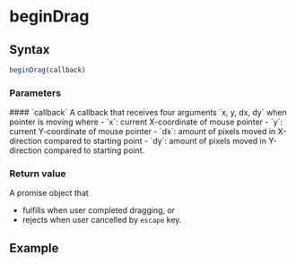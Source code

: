 
<Module name="zeta-dom/dom" />

# beginDrag

## Syntax

```javascript
beginDrag(callback)
```

<ImportHint
    name="beginDrag"
    module="zeta-dom/dom"
    global="zeta.dom.beginDrag"
/>

### Parameters

<dl>
    #### `callback`
    A callback that receives four arguments `x, y, dx, dy` when pointer is moving where
    - `x`: current X-coordinate of mouse pointer
    - `y`: current Y-coordinate of mouse pointer
    - `dx`: amount of pixels moved in X-direction compared to starting point
    - `dy`: amount of pixels moved in Y-direction compared to starting point.
</dl>

### Return value

A promise object that
- fulfills when user completed dragging, or
- rejects when user cancelled by `escape` key.

## Example

<Example />
